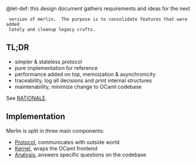 @let-def: this design document gathers requirements and ideas for the next
  version of merlin.  The purpose is to consolidate features that were added
  lately and cleanup legacy crufts.

== TL;DR ==

* simpler & stateless protocol
* pure implementation for reference
* performance added on top, memoization & asynchronicity
* traceability, log all decisions and print internal structures
* maintenability, minimize change to OCaml codebase

See [[RATIONALE]].

== Implementation ==

Merlin is split in three main components:

* [[Protocol]], communicates with outside world
* [[Kernel]], wraps the OCaml frontend
* [[Analysis]], answers specific questions on the codebase
